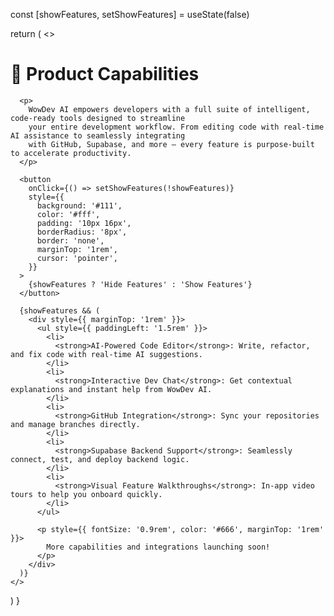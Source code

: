 
  const [showFeatures, setShowFeatures] = useState(false)

  return (
    <>
      <h1>🚀 Product Capabilities</h1>

      <p>
        WowDev AI empowers developers with a full suite of intelligent, code-ready tools designed to streamline
        your entire development workflow. From editing code with real-time AI assistance to seamlessly integrating
        with GitHub, Supabase, and more — every feature is purpose-built to accelerate productivity.
      </p>

      <button
        onClick={() => setShowFeatures(!showFeatures)}
        style={{
          background: '#111',
          color: '#fff',
          padding: '10px 16px',
          borderRadius: '8px',
          border: 'none',
          marginTop: '1rem',
          cursor: 'pointer',
        }}
      >
        {showFeatures ? 'Hide Features' : 'Show Features'}
      </button>

      {showFeatures && (
        <div style={{ marginTop: '1rem' }}>
          <ul style={{ paddingLeft: '1.5rem' }}>
            <li>
              <strong>AI-Powered Code Editor</strong>: Write, refactor, and fix code with real-time AI suggestions.
            </li>
            <li>
              <strong>Interactive Dev Chat</strong>: Get contextual explanations and instant help from WowDev AI.
            </li>
            <li>
              <strong>GitHub Integration</strong>: Sync your repositories and manage branches directly.
            </li>
            <li>
              <strong>Supabase Backend Support</strong>: Seamlessly connect, test, and deploy backend logic.
            </li>
            <li>
              <strong>Visual Feature Walkthroughs</strong>: In-app video tours to help you onboard quickly.
            </li>
          </ul>

          <p style={{ fontSize: '0.9rem', color: '#666', marginTop: '1rem' }}>
            More capabilities and integrations launching soon!
          </p>
        </div>
      )}
    </>
  )
}
